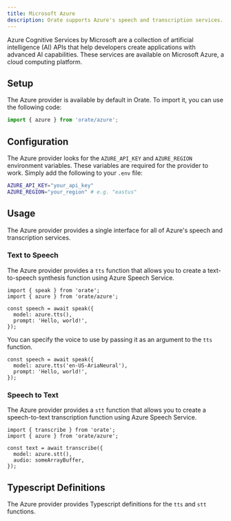 ```yaml
---
title: Microsoft Azure
description: Orate supports Azure's speech and transcription services.
---
```



Azure Cognitive Services by Microsoft are a collection of artificial intelligence (AI) APIs that help developers create applications with advanced AI capabilities. These services are available on Microsoft Azure, a cloud computing platform. 

## Setup

The Azure provider is available by default in Orate. To import it, you can use the following code:

```ts
import { azure } from 'orate/azure';
```

## Configuration

The Azure provider looks for the `AZURE_API_KEY` and `AZURE_REGION` environment variables. These variables are required for the provider to work. Simply add the following to your `.env` file:

```bash
AZURE_API_KEY="your_api_key"
AZURE_REGION="your_region" # e.g. "eastus"
```

## Usage

The Azure provider provides a single interface for all of Azure's speech and transcription services.

### Text to Speech

The Azure provider provides a `tts` function that allows you to create a text-to-speech synthesis function using Azure Speech Service.

```tsx
import { speak } from 'orate';
import { azure } from 'orate/azure';

const speech = await speak({
  model: azure.tts(),
  prompt: 'Hello, world!',
});
```

You can specify the voice to use by passing it as an argument to the `tts` function.

```tsx
const speech = await speak({
  model: azure.tts('en-US-AriaNeural'),
  prompt: 'Hello, world!',
});
```

### Speech to Text

The Azure provider provides a `stt` function that allows you to create a speech-to-text transcription function using Azure Speech Service.

```tsx
import { transcribe } from 'orate';
import { azure } from 'orate/azure';

const text = await transcribe({
  model: azure.stt(),
  audio: someArrayBuffer,
});
```

## Typescript Definitions

The Azure provider provides Typescript definitions for the `tts` and `stt` functions.

